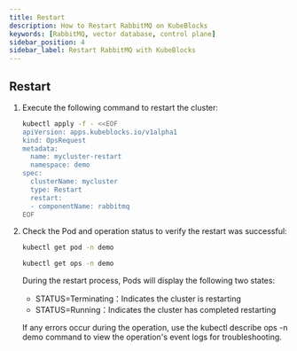 ```yaml
---
title: Restart
description: How to Restart RabbitMQ on KubeBlocks
keywords: [RabbitMQ, vector database, control plane]
sidebar_position: 4
sidebar_label: Restart RabbitMQ with KubeBlocks
---
```



## Restart

1. Execute the following command to restart the cluster:

   ```bash
   kubectl apply -f - <<EOF
   apiVersion: apps.kubeblocks.io/v1alpha1
   kind: OpsRequest
   metadata:
     name: mycluster-restart
     namespace: demo
   spec:
     clusterName: mycluster
     type: Restart
     restart:
     - componentName: rabbitmq
   EOF
   ```

2. Check the Pod and operation status to verify the restart was successful:

   ```bash
   kubectl get pod -n demo

   kubectl get ops -n demo
   ```

   During the restart process, Pods will display the following two states:

   - STATUS=Terminating：Indicates the cluster is restarting
   - STATUS=Running：Indicates the cluster has completed restarting

   If any errors occur during the operation, use the kubectl describe ops -n demo command to view the operation's event logs for troubleshooting.